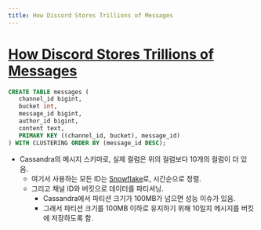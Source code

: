```yaml
---
title: How Discord Stores Trillions of Messages
---
```


# [How Discord Stores Trillions of Messages](https://discord.com/blog/how-discord-stores-trillions-of-messages)

```sql
CREATE TABLE messages (
   channel_id bigint,
   bucket int,
   message_id bigint,
   author_id bigint,
   content text,
   PRIMARY KEY ((channel_id, bucket), message_id)
) WITH CLUSTERING ORDER BY (message_id DESC);
```

- Cassandra의 메시지 스키마로, 실제 컬럼은 위의 컬럼보다 10개의 컬럼이 더 있음.
  - 여기서 사용하는 모든 ID는 [Snowflake](https://blog.twitter.com/engineering/en_us/a/2010/announcing-snowflake)로, 시간순으로 정렬.
  - 그리고 채널 ID와 버킷으로 데이터를 파티셔닝.
    - Cassandra에서 파티션 크기가 100MB가 넘으면 성능 이슈가 있음.
    - 그래서 파티션 크기를 100MB 이하로 유지하기 위해 10일치 메시지를 버킷에 저장하도록 함.
